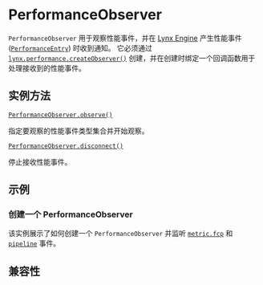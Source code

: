 
# PerformanceObserver

`PerformanceObserver` 用于观察性能事件，并在 [Lynx Engine](guide/spec#engine) 产生性能事件 ([`PerformanceEntry`](./performance-entry)) 时收到通知。
它必须通过 [`lynx.performance.createObserver()`](api/lynx-api/lynx/lynx-performance#createobserver) 创建，并在创建时绑定一个回调函数用于处理接收到的性能事件。

## 实例方法

[`PerformanceObserver.observe()`](./performance-observer/observe)

指定要观察的性能事件类型集合并开始观察。

[`PerformanceObserver.disconnect()`](./performance-observer/disconnect)

停止接收性能事件。

## 示例

### 创建一个 PerformanceObserver

该实例展示了如何创建一个 `PerformanceObserver` 并监听 [`metric.fcp`](./performance-entry/metric-fcp-entry) 和 [`pipeline`](./performance-entry/pipeline-entry) 事件。


<Go
  example="performance-api"
  defaultFile="src/simple_observe/index.tsx"
  defaultEntryFile="dist/SimpleObseve.lynx.bundle"
  img="https://lf-lynx.tiktok-cdns.com/obj/lynx-artifacts-oss-sg/lynx-website/assets/doc/simple-observe-demo.jpeg"
  entry="src/simple_observe"
  highlight="{11-21,31}"
/>

## 兼容性


<LegacyCompatTable metadata="lynx-api/performance-api/performance-observer" />
